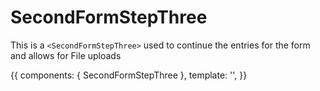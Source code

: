 <!-- SecondFormStepThree.stories.mdx -->


<Meta
  title="components/form-stepper/form-steps/SecondFormStepThree"
  component={SecondFormStepThree}
  decoratiors={[withKnobs]}
/>

# SecondFormStepThree

This is a `<SecondFormStepThree>` used to continue the entries for the form and allows for File uploads

<Props of={SecondFormStepThree} />

<Canvas>
  <Story
    name="Primary"
    height="500px"
  >
    {{
      components: { SecondFormStepThree },
      template: '<SecondFormStepThree :handle-next-section="() => {}"/>',
    }}
  </Story>
</Canvas>
